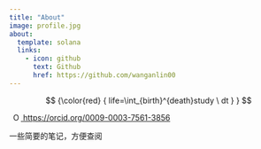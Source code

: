 ```yaml
---
title: "About"
image: profile.jpg
about:
  template: solana
  links:
    - icon: github
      text: Github
      href: https://github.com/wanganlin00
---
```


$$
     {\color{red} { life=\int_{birth}^{death}study \ dt } }  
$$

<a
id="cy-effective-orcid-url"
class="underline"
 href="https://orcid.org/0009-0003-7561-3856"
 target="orcid.widget"
 rel="me noopener noreferrer"
 style="vertical-align: top"> <img src="https://orcid.org/sites/default/files/images/orcid_16x16.png" alt="ORCID iD icon" style="width: 1em; margin-inline-start: 0.5em"/> <https://orcid.org/0009-0003-7561-3856> </a>

一些简要的笔记，方便查阅
